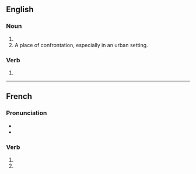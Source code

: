 {{also|barricadés}}

==English==

===Noun===
{{head|en|noun plural form}}

# {{plural of|barricade|lang=en}}
# A place of confrontation, especially in an urban setting.

===Verb===
{{head|en|verb form}}

# {{en-third-person singular of|barricade}}

----

==French==

===Pronunciation===
* {{IPA|lang=fr|/ba.ʁi.kad/}}
* {{homophones|lang=fr|barricade|barricadent}}

===Verb===
{{fr-verb-form}}

# {{inflection of|barricader||2|s|pres|indc|lang=fr}}
# {{inflection of|barricader||2|s|pres|subj|lang=fr}}